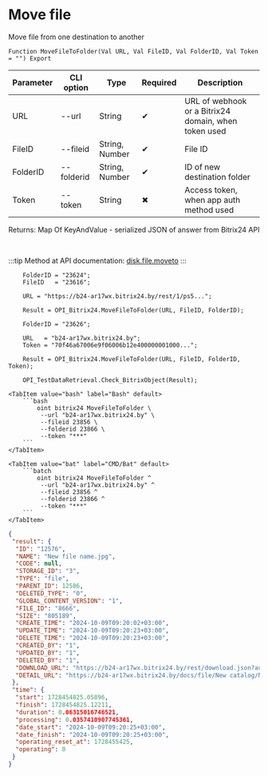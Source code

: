 ﻿---
sidebar_position: 9
---


# Move file
 Move file from one destination to another



`Function MoveFileToFolder(Val URL, Val FileID, Val FolderID, Val Token = "") Export`

  | Parameter | CLI option | Type | Required | Description |
  |-|-|-|-|-|
  | URL | --url | String | &#x2714; | URL of webhook or a Bitrix24 domain, when token used |
  | FileID | --fileid | String, Number | &#x2714; | File ID |
  | FolderID | --folderid | String, Number | &#x2714; | ID of new destination folder |
  | Token | --token | String | &#x2716; | Access token, when app auth method used |

  
  Returns:  Map Of KeyAndValue - serialized JSON of answer from Bitrix24 API

<br/>

:::tip
Method at API documentation: [disk.file.moveto](https://dev.1c-bitrix.ru/rest_help/disk/file/disk_file_moveto.php)
:::
<br/>



```bsl title="1C:Enterprise/OneScript code example"
    FolderID = "23624";
    FileID   = "23616";

    URL = "https://b24-ar17wx.bitrix24.by/rest/1/ps5...";

    Result = OPI_Bitrix24.MoveFileToFolder(URL, FileID, FolderID);

    FolderID = "23626";

    URL   = "b24-ar17wx.bitrix24.by";
    Token = "70f46a67006e9f06006b12e400000001000...";

    Result = OPI_Bitrix24.MoveFileToFolder(URL, FileID, FolderID, Token);

    OPI_TestDataRetrieval.Check_BitrixObject(Result);
```
 

 <Tabs>
  
    <TabItem value="bash" label="Bash" default>
        ```bash
            oint bitrix24 MoveFileToFolder \
             --url "b24-ar17wx.bitrix24.by" \
             --fileid 23856 \
             --folderid 23866 \
             --token "***"
        ```
    </TabItem>
  
    <TabItem value="bat" label="CMD/Bat" default>
        ```batch
            oint bitrix24 MoveFileToFolder ^
             --url "b24-ar17wx.bitrix24.by" ^
             --fileid 23856 ^
             --folderid 23866 ^
             --token "***"
        ```
    </TabItem>
</Tabs>


```json title="Result"
{
 "result": {
  "ID": "12576",
  "NAME": "New file name.jpg",
  "CODE": null,
  "STORAGE_ID": "3",
  "TYPE": "file",
  "PARENT_ID": 12586,
  "DELETED_TYPE": "0",
  "GLOBAL_CONTENT_VERSION": "1",
  "FILE_ID": "8666",
  "SIZE": "805189",
  "CREATE_TIME": "2024-10-09T09:20:02+03:00",
  "UPDATE_TIME": "2024-10-09T09:20:23+03:00",
  "DELETE_TIME": "2024-10-09T09:20:23+03:00",
  "CREATED_BY": "1",
  "UPDATED_BY": "1",
  "DELETED_BY": "1",
  "DOWNLOAD_URL": "https://b24-ar17wx.bitrix24.by/rest/download.json?auth=6b2e0667006e9f06006b12e4000000010000072c4914d2a629a27f8e468fd6a8ba64ff&token=disk%7CaWQ9MTI1NzYmXz14Y3dRbXoySnl4NlI2MHJJY09SNG1KbE9URTVENlF3aA%3D%3D%7CImRvd25sb2FkfGRpc2t8YVdROU1USTFOelltWHoxNFkzZFJiWG95U25sNE5sSTJNSEpKWTA5U05HMUtiRTlVUlRWRU5sRjNhQT09fDZiMmUwNjY3MDA2ZTlmMDYwMDZiMTJlNDAwMDAwMDAxMDAwMDA3MmM0OTE0ZDJhNjI5YTI3ZjhlNDY4ZmQ2YThiYTY0ZmYi.i2CHa05fN9FhHCvhCTGArYmKJ24LaHa7VxRKyrHfs10%3D",
  "DETAIL_URL": "https://b24-ar17wx.bitrix24.by/docs/file/New catalog/New subfolder/New file name.jpg"
 },
 "time": {
  "start": 1728454825.05896,
  "finish": 1728454825.12211,
  "duration": 0.06315016746521,
  "processing": 0.0357410907745361,
  "date_start": "2024-10-09T09:20:25+03:00",
  "date_finish": "2024-10-09T09:20:25+03:00",
  "operating_reset_at": 1728455425,
  "operating": 0
 }
}
```
